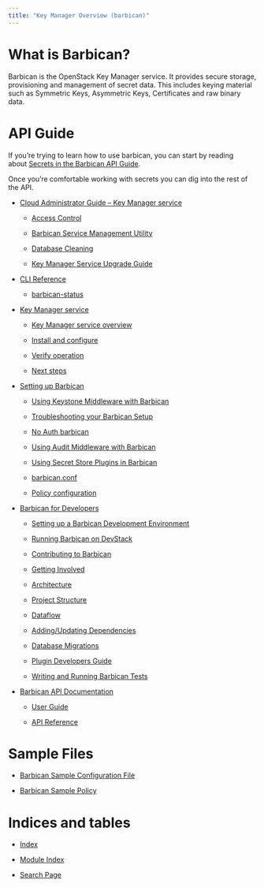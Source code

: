 ```yaml
---
title: "Key Manager Overview (barbican)"
---
```


# What is Barbican?

Barbican is the OpenStack Key Manager service. It provides secure storage, provisioning and management of secret data. This includes keying material such as Symmetric Keys, Asymmetric Keys, Certificates and raw binary data.

# API Guide

If you’re trying to learn how to use barbican, you can start by reading about [Secrets in the Barbican API Guide](https://docs.openstack.org/api-guide/key-manager/secrets.html).

Once you’re comfortable working with secrets you can dig into the rest of the API.

* [Cloud Administrator Guide – Key Manager service](https://docs.openstack.org/barbican/zed/admin/index.html)

  * [Access Control](https://docs.openstack.org/barbican/zed/admin/access_control.html)

  * [Barbican Service Management Utility](https://docs.openstack.org/barbican/zed/admin/barbican_manage.html)

  * [Database Cleaning](https://docs.openstack.org/barbican/zed/admin/database_cleaning.html)

  * [Key Manager Service Upgrade Guide](https://docs.openstack.org/barbican/zed/admin/upgrade.html)

* [CLI Reference](https://docs.openstack.org/barbican/zed/cli/index.html)

  * [barbican-status](https://docs.openstack.org/barbican/zed/cli/barbican-status.html)

* [Key Manager service](https://docs.openstack.org/barbican/zed/install/index.html)

  * [Key Manager service overview](https://docs.openstack.org/barbican/zed/install/get_started.html)

  * [Install and configure](https://docs.openstack.org/barbican/zed/install/install.html)

  * [Verify operation](https://docs.openstack.org/barbican/zed/install/verify.html)

  * [Next steps](https://docs.openstack.org/barbican/zed/install/next-steps.html)

* [Setting up Barbican](https://docs.openstack.org/barbican/zed/configuration/index.html)

  * [Using Keystone Middleware with Barbican](https://docs.openstack.org/barbican/zed/configuration/keystone.html)

  * [Troubleshooting your Barbican Setup](https://docs.openstack.org/barbican/zed/configuration/troubleshooting.html)

  * [No Auth barbican](https://docs.openstack.org/barbican/zed/configuration/noauth.html)

  * [Using Audit Middleware with Barbican](https://docs.openstack.org/barbican/zed/configuration/audit.html)

  * [Using Secret Store Plugins in Barbican](https://docs.openstack.org/barbican/zed/configuration/plugin_backends.html)

  * [barbican.conf](https://docs.openstack.org/barbican/zed/configuration/config.html)

  * [Policy configuration](https://docs.openstack.org/barbican/zed/configuration/policy.html)

* [Barbican for Developers](https://docs.openstack.org/barbican/zed/contributor/index.html)

  * [Setting up a Barbican Development Environment](https://docs.openstack.org/barbican/zed/contributor/dev.html)

  * [Running Barbican on DevStack](https://docs.openstack.org/barbican/zed/contributor/devstack.html)

  * [Contributing to Barbican](https://docs.openstack.org/barbican/zed/contributor/contributing.html)

  * [Getting Involved](https://docs.openstack.org/barbican/zed/contributor/getting_involved.html)

  * [Architecture](https://docs.openstack.org/barbican/zed/contributor/architecture.html)

  * [Project Structure](https://docs.openstack.org/barbican/zed/contributor/structure.html)

  * [Dataflow](https://docs.openstack.org/barbican/zed/contributor/dataflow.html)

  * [Adding/Updating Dependencies](https://docs.openstack.org/barbican/zed/contributor/dependencies.html)

  * [Database Migrations](https://docs.openstack.org/barbican/zed/contributor/database_migrations.html)

  * [Plugin Developers Guide](https://docs.openstack.org/barbican/zed/contributor/plugin/index.html)

  * [Writing and Running Barbican Tests](https://docs.openstack.org/barbican/zed/contributor/testing.html)

* [Barbican API Documentation](https://docs.openstack.org/barbican/zed/api/index.html)

  * [User Guide](https://docs.openstack.org/barbican/zed/api/index.html#user-guide)

  * [API Reference](https://docs.openstack.org/barbican/zed/api/index.html#api-reference)

# Sample Files

* [Barbican Sample Configuration File](https://docs.openstack.org/barbican/zed/sample_config.html)

* [Barbican Sample Policy](https://docs.openstack.org/barbican/zed/sample_policy.html)

# Indices and tables

* [Index](https://docs.openstack.org/barbican/zed/genindex.html)

* [Module Index](https://docs.openstack.org/barbican/zed/py-modindex.html)

* [Search Page](https://docs.openstack.org/barbican/zed/search.html)